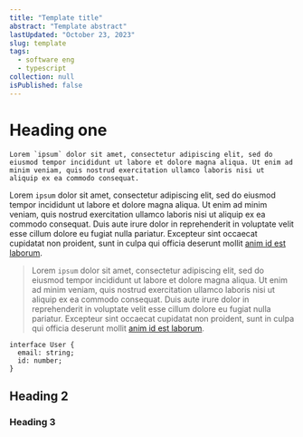 ```yaml
---
title: "Template title"
abstract: "Template abstract"
lastUpdated: "October 23, 2023"
slug: template
tags:
  - software eng
  - typescript
collection: null
isPublished: false
---
```


# Heading one

<Info>

    Lorem `ipsum` dolor sit amet, consectetur adipiscing elit, sed do eiusmod tempor incididunt ut labore et dolore magna aliqua. Ut enim ad minim veniam, quis nostrud exercitation ullamco laboris nisi ut aliquip ex ea commodo consequat.

</Info>

Lorem `ipsum` dolor sit amet, consectetur adipiscing elit, sed do eiusmod tempor incididunt ut
labore et dolore magna aliqua. Ut enim ad minim veniam, quis nostrud exercitation ullamco laboris
nisi ut aliquip ex ea commodo consequat. Duis aute irure dolor in reprehenderit in voluptate velit
esse cillum dolore eu fugiat nulla pariatur. Excepteur sint occaecat cupidatat non proident, sunt in
culpa qui officia deserunt mollit [anim id est laborum](/blog/template).

> Lorem `ipsum` dolor sit amet, consectetur adipiscing elit, sed do eiusmod tempor incididunt ut
> labore et dolore magna aliqua. Ut enim ad minim veniam, quis nostrud exercitation ullamco laboris
> nisi ut aliquip ex ea commodo consequat. Duis aute irure dolor in reprehenderit in voluptate velit
> esse cillum dolore eu fugiat nulla pariatur. Excepteur sint occaecat cupidatat non proident, sunt
> in culpa qui officia deserunt mollit [anim id est laborum](/blog/template).

```tsx
interface User {
  email: string;
  id: number;
}
```

## Heading 2

### Heading 3
